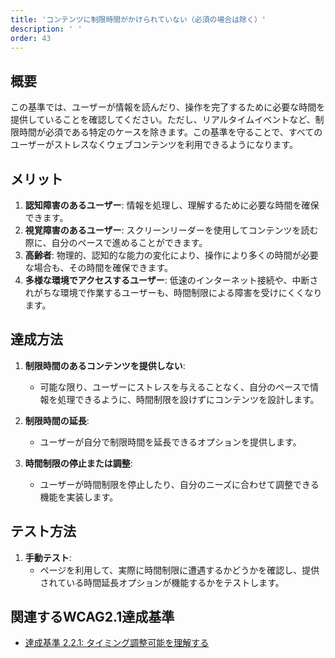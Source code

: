 ```yaml
---
title: 'コンテンツに制限時間がかけられていない（必須の場合は除く）'
description: ' '
order: 43
---
```


## 概要
この基準では、ユーザーが情報を読んだり、操作を完了するために必要な時間を提供していることを確認してください。ただし、リアルタイムイベントなど、制限時間が必須である特定のケースを除きます。この基準を守ることで、すべてのユーザーがストレスなくウェブコンテンツを利用できるようになります。

## メリット
1. **認知障害のあるユーザー**: 情報を処理し、理解するために必要な時間を確保できます。
2. **視覚障害のあるユーザー**: スクリーンリーダーを使用してコンテンツを読む際に、自分のペースで進めることができます。
3. **高齢者**: 物理的、認知的な能力の変化により、操作により多くの時間が必要な場合も、その時間を確保できます。
4. **多様な環境でアクセスするユーザー**: 低速のインターネット接続や、中断されがちな環境で作業するユーザーも、時間制限による障害を受けにくくなります。

## 達成方法
1. **制限時間のあるコンテンツを提供しない**:
    - 可能な限り、ユーザーにストレスを与えることなく、自分のペースで情報を処理できるように、時間制限を設けずにコンテンツを設計します。

2. **制限時間の延長**:
    - ユーザーが自分で制限時間を延長できるオプションを提供します。

3. **時間制限の停止または調整**:
    - ユーザーが時間制限を停止したり、自分のニーズに合わせて調整できる機能を実装します。

## テスト方法
1. **手動テスト**:
    - ページを利用して、実際に時間制限に遭遇するかどうかを確認し、提供されている時間延長オプションが機能するかをテストします。

## 関連するWCAG2.1達成基準
- [達成基準 2.2.1: タイミング調整可能を理解する](https://waic.jp/translations/WCAG21/Understanding/timing-adjustable.html)
